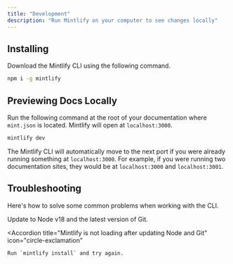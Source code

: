 ```yaml
---
title: "Development"
description: "Run Mintlify on your computer to see changes locally"
---
```


## Installing

Download the Mintlify <Tooltip tip="Command-line Interface">CLI</Tooltip> using the following command.

```bash Terminal
npm i -g mintlify
```

## Previewing Docs Locally

Run the following command at the root of your documentation where `mint.json` is located. Mintlify will open at `localhost:3000`.

```bash Terminal
mintlify dev
```

<Tip>

The Mintlify CLI will automatically move to the next port if you were already running something at `localhost:3000`. For example, if you were running two documentation sites, they would be at `localhost:3000` and `localhost:3001`.

</Tip>

## Troubleshooting

Here's how to solve some common problems when working with the CLI.

<AccordionGroup>
  <Accordion title="Mintlify is not loading" icon="circle-exclamation">
    Update to Node v18 and the latest version of Git.
  </Accordion>

  <Accordion
    title="Mintlify is not loading after updating Node and Git"
    icon="circle-exclamation"
  >
    Run `mintlify install` and try again.
  </Accordion>
</AccordionGroup>
